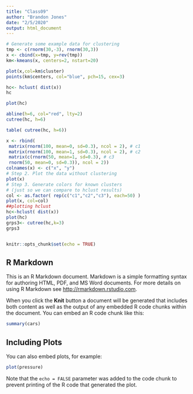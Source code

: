 ```yaml
---
title: "Class09"
author: "Brandon Jones"
date: "2/5/2020"
output: html_document
---
```


``` r
# Generate some example data for clustering
tmp <- c(rnorm(30,-3), rnorm(30,3))
x <- cbind(x=tmp, y=rev(tmp))
km<-kmeans(x, centers=2, nstart=20)

plot(x,col=km$cluster)
points(km$centers, col="blue", pch=15, cex=3)

```

```r
hc<- hclust( dist(x))
hc

plot(hc)

```

```r
abline(h=6, col="red", lty=2)
cutree(hc, h=6)
```

```r
table( cutree(hc, h=6))

```

```r
x <- rbind(
 matrix(rnorm(100, mean=0, sd=0.3), ncol = 2), # c1
 matrix(rnorm(100, mean=1, sd=0.3), ncol = 2), # c2
 matrix(c(rnorm(50, mean=1, sd=0.3), # c3
 rnorm(50, mean=0, sd=0.3)), ncol = 2))
colnames(x) <- c("x", "y")
# Step 2. Plot the data without clustering
plot(x)
# Step 3. Generate colors for known clusters
# (just so we can compare to hclust results)
col <- as.factor( rep(c("c1","c2","c3"), each=50) )
plot(x, col=col)
##plotting hclust
hc<-hclust( dist(x))
plot(hc)
grps3<- cutree(hc,k=3)
grps3
```

```x


```




```r
knitr::opts_chunk$set(echo = TRUE)
```

## R Markdown

This is an R Markdown document. Markdown is a simple formatting syntax for authoring HTML, PDF, and MS Word documents. For more details on using R Markdown see <http://rmarkdown.rstudio.com>.

When you click the **Knit** button a document will be generated that includes both content as well as the output of any embedded R code chunks within the document. You can embed an R code chunk like this:

```r
summary(cars)
```

## Including Plots

You can also embed plots, for example:

```r
plot(pressure)
```

Note that the `echo = FALSE` parameter was added to the code chunk to prevent printing of the R code that generated the plot.
